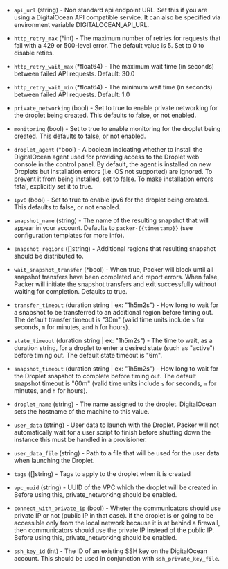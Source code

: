 <!-- Code generated from the comments of the Config struct in builder/digitalocean/config.go; DO NOT EDIT MANUALLY -->

- `api_url` (string) - Non standard api endpoint URL. Set this if you are
  using a DigitalOcean API compatible service. It can also be specified via
  environment variable DIGITALOCEAN_API_URL.

- `http_retry_max` (\*int) - The maximum number of retries for requests that fail with a 429 or 500-level error.
  The default value is 5. Set to 0 to disable reties.

- `http_retry_wait_max` (\*float64) - The maximum wait time (in seconds) between failed API requests. Default: 30.0

- `http_retry_wait_min` (\*float64) - The minimum wait time (in seconds) between failed API requests. Default: 1.0

- `private_networking` (bool) - Set to true to enable private networking
  for the droplet being created. This defaults to false, or not enabled.

- `monitoring` (bool) - Set to true to enable monitoring for the droplet
  being created. This defaults to false, or not enabled.

- `droplet_agent` (\*bool) - A boolean indicating whether to install the DigitalOcean agent used for
  providing access to the Droplet web console in the control panel. By
  default, the agent is installed on new Droplets but installation errors
  (i.e. OS not supported) are ignored. To prevent it from being installed,
  set to false. To make installation errors fatal, explicitly set it to true.

- `ipv6` (bool) - Set to true to enable ipv6 for the droplet being
  created. This defaults to false, or not enabled.

- `snapshot_name` (string) - The name of the resulting snapshot that will
  appear in your account. Defaults to `packer-{{timestamp}}` (see
  configuration templates for more info).

- `snapshot_regions` ([]string) - Additional regions that resulting snapshot should be distributed to.

- `wait_snapshot_transfer` (\*bool) - When true, Packer will block until all snapshot transfers have been completed
  and report errors. When false, Packer will initiate the snapshot transfers
  and exit successfully without waiting for completion. Defaults to true.

- `transfer_timeout` (duration string | ex: "1h5m2s") - How long to wait for a snapshot to be transferred to an additional region
  before timing out. The default transfer timeout is "30m" (valid time units
  include `s` for seconds, `m` for minutes, and `h` for hours).

- `state_timeout` (duration string | ex: "1h5m2s") - The time to wait, as a duration string, for a
  droplet to enter a desired state (such as "active") before timing out. The
  default state timeout is "6m".

- `snapshot_timeout` (duration string | ex: "1h5m2s") - How long to wait for the Droplet snapshot to complete before timing out.
  The default snapshot timeout is "60m" (valid time units include `s` for
  seconds, `m` for minutes, and `h` for hours).

- `droplet_name` (string) - The name assigned to the droplet. DigitalOcean
  sets the hostname of the machine to this value.

- `user_data` (string) - User data to launch with the Droplet. Packer will
  not automatically wait for a user script to finish before shutting down the
  instance this must be handled in a provisioner.

- `user_data_file` (string) - Path to a file that will be used for the user
  data when launching the Droplet.

- `tags` ([]string) - Tags to apply to the droplet when it is created

- `vpc_uuid` (string) - UUID of the VPC which the droplet will be created in. Before using this,
  private_networking should be enabled.

- `connect_with_private_ip` (bool) - Wheter the communicators should use private IP or not (public IP in that case).
  If the droplet is or going to be accessible only from the local network because
  it is at behind a firewall, then communicators should use the private IP
  instead of the public IP. Before using this, private_networking should be enabled.

- `ssh_key_id` (int) - The ID of an existing SSH key on the DigitalOcean account. This should be
  used in conjunction with `ssh_private_key_file`.

<!-- End of code generated from the comments of the Config struct in builder/digitalocean/config.go; -->
